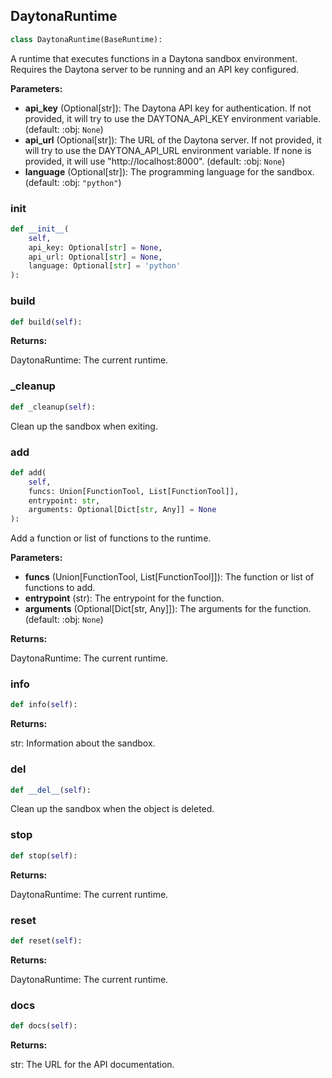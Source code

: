 <a id="camel.runtimes.daytona_runtime"></a>

<a id="camel.runtimes.daytona_runtime.DaytonaRuntime"></a>

## DaytonaRuntime

```python
class DaytonaRuntime(BaseRuntime):
```

A runtime that executes functions in a Daytona sandbox environment.
Requires the Daytona server to be running and an API key configured.

**Parameters:**

- **api_key** (Optional[str]): The Daytona API key for authentication. If not provided, it will try to use the DAYTONA_API_KEY environment variable. (default: :obj: `None`)
- **api_url** (Optional[str]): The URL of the Daytona server. If not provided, it will try to use the DAYTONA_API_URL environment variable. If none is provided, it will use "http://localhost:8000". (default: :obj: `None`)
- **language** (Optional[str]): The programming language for the sandbox. (default: :obj: `"python"`)

<a id="camel.runtimes.daytona_runtime.DaytonaRuntime.__init__"></a>

### __init__

```python
def __init__(
    self,
    api_key: Optional[str] = None,
    api_url: Optional[str] = None,
    language: Optional[str] = 'python'
):
```

<a id="camel.runtimes.daytona_runtime.DaytonaRuntime.build"></a>

### build

```python
def build(self):
```

**Returns:**

  DaytonaRuntime: The current runtime.

<a id="camel.runtimes.daytona_runtime.DaytonaRuntime._cleanup"></a>

### _cleanup

```python
def _cleanup(self):
```

Clean up the sandbox when exiting.

<a id="camel.runtimes.daytona_runtime.DaytonaRuntime.add"></a>

### add

```python
def add(
    self,
    funcs: Union[FunctionTool, List[FunctionTool]],
    entrypoint: str,
    arguments: Optional[Dict[str, Any]] = None
):
```

Add a function or list of functions to the runtime.

**Parameters:**

- **funcs** (Union[FunctionTool, List[FunctionTool]]): The function or list of functions to add.
- **entrypoint** (str): The entrypoint for the function.
- **arguments** (Optional[Dict[str, Any]]): The arguments for the function. (default: :obj: `None`)

**Returns:**

  DaytonaRuntime: The current runtime.

<a id="camel.runtimes.daytona_runtime.DaytonaRuntime.info"></a>

### info

```python
def info(self):
```

**Returns:**

  str: Information about the sandbox.

<a id="camel.runtimes.daytona_runtime.DaytonaRuntime.__del__"></a>

### __del__

```python
def __del__(self):
```

Clean up the sandbox when the object is deleted.

<a id="camel.runtimes.daytona_runtime.DaytonaRuntime.stop"></a>

### stop

```python
def stop(self):
```

**Returns:**

  DaytonaRuntime: The current runtime.

<a id="camel.runtimes.daytona_runtime.DaytonaRuntime.reset"></a>

### reset

```python
def reset(self):
```

**Returns:**

  DaytonaRuntime: The current runtime.

<a id="camel.runtimes.daytona_runtime.DaytonaRuntime.docs"></a>

### docs

```python
def docs(self):
```

**Returns:**

  str: The URL for the API documentation.
